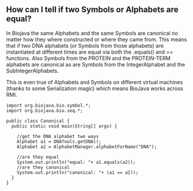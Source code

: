 == How can I tell if two Symbols or Alphabets are equal? ==

In Biojava the same Alphabets and the same Symbols are canonical no matter how they where constructed or where they came from. This means that if two DNA alphabets (or Symbols from those alphabets) are instantiated at different times are equal via both the .equals() and == functions. Also Symbols from the PROTEIN and the PROTEIN-TERM alphabets are canonical as are Symbols from the IntegerAlphabet and the SubIntegerAlphabets.

This is even true of Alphabets and Symbols on different virtual machines (thanks to some Serialization magic) which means BioJava works across RMI.


<pre>
import org.biojava.bio.symbol.*;
import org.biojava.bio.seq.*;

public class Canonical {
  public static void main(String[] args) {

    //get the DNA alphabet two ways
    Alphabet a1 = DNATools.getDNA();
    Alphabet a2 = AlphabetManager.alphabetForName("DNA");

    //are they equal
    System.out.println("equal: "+ a1.equals(a2));
    //are they canonical
    System.out.println("canonical: "+ (a1 == a2));
  }
}
</pre>